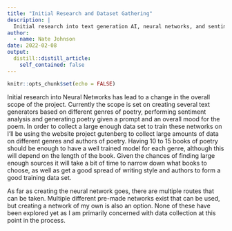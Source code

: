 ```yaml
---
title: "Initial Research and Dataset Gathering"
description: |
  Initial research into text generation AI, neural networks, and sentiment analysis. 
author:
  - name: Nate Johnson
date: 2022-02-08
output:
  distill::distill_article:
    self_contained: false
---
```



```r
knitr::opts_chunk$set(echo = FALSE)
```

  Initial research into Neural Networks has lead to a change in the overall scope of the project. Currently the scope is set on creating several text generators based on different genres of poetry, performing sentiment analysis and generating poetry given a prompt and an overall mood for the poem. In order to collect a large enough data set to train these networks on I'll be using the website project gutenberg to collect large amounts of data on different genres and authors of poetry. Having 10 to 15 books of poetry should be enough to have a well trained model for each genre, although this will depend on the length of the book. Given the chances of finding large enough sources it will take a bit of time to narrow down what books to choose, as well as get a good spread of writing style and authors to form a good training data set. 

  As far as creating the neural network goes, there are multiple routes that can be taken. Multiple different pre-made networks exist that can be used, but creating a network of my own is also an option. None of these have been explored yet as I am primarily concerned with data collection at this point in the process. 


